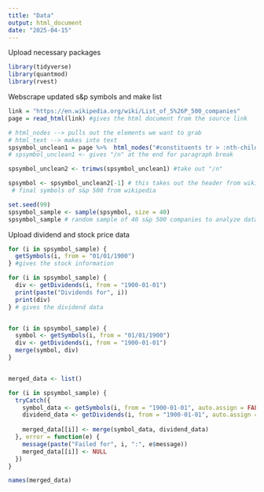 ```yaml
---
title: "Data"
output: html_document
date: "2025-04-15"
---
```


Upload necessary packages
```r
library(tidyverse)
library(quantmod)
library(rvest)
```

Webscrape updated s&p symbols and make list
```r
link = "https://en.wikipedia.org/wiki/List_of_S%26P_500_companies"
page = read_html(link) #gives the html document from the source link

# html_nodes --> pulls out the elements we want to grab
# html_text --> makes into text
spsymbol_unclean1 = page %>%  html_nodes("#constituents tr > :nth-child(1)") %>% html_text()
# spsymbol_unclean1 <- gives "/n" at the end for paragraph break

spsymbol_unclean2 <- trimws(spsymbol_unclean1) #take out "/n"

spsymbol <- spsymbol_unclean2[-1] # this takes out the header from wikipedia 
 # final symbols of s&p 500 from wikipedia

set.seed(99)
spsymbol_sample <- sample(spsymbol, size = 40)
spsymbol_sample # random sample of 40 s&p 500 companies to analyze data 
```

Upload dividend and stock price data
```r

for (i in spsymbol_sample) {
  getSymbols(i, from = "01/01/1900")
} #gives the stock information

for (i in spsymbol_sample) {
  div <- getDividends(i, from = "1900-01-01")
  print(paste("Dividends for", i))
  print(div)
} # gives the dividend data


for (i in spsymbol_sample) {
  symbol <- getSymbols(i, from = "01/01/1900")
  div <- getDividends(i, from = "1900-01-01")
  merge(symbol, div)
}


merged_data <- list()

for (i in spsymbol_sample) {
  tryCatch({
    symbol_data <- getSymbols(i, from = "1900-01-01", auto.assign = FALSE)
    dividend_data <- getDividends(i, from = "1900-01-01", auto.assign = FALSE)
    
    merged_data[[i]] <- merge(symbol_data, dividend_data)
  }, error = function(e) {
    message(paste("Failed for", i, ":", e$message))
    merged_data[[i]] <- NULL
  })
}

names(merged_data)
```